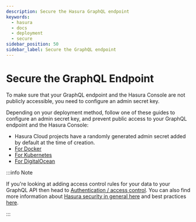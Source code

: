 ```yaml
---
description: Secure the Hasura GraphQL endpoint
keywords:
  - hasura
  - docs
  - deployment
  - secure
sidebar_position: 50
sidebar_label: Secure the GraphQL endpoint
---
```


# Secure the GraphQL Endpoint

To make sure that your GraphQL endpoint and the Hasura Console are not publicly accessible, you need to configure an
admin secret key.

Depending on your deployment method, follow one of these guides to configure an admin secret key, and prevent public
access to your GraphQL endpoint and the Hasura Console:

- Hasura Cloud projects have a randomly generated admin secret added by default at the time of creation.
- [For Docker](/deployment/deployment-guides/docker.mdx#docker-secure)
- [For Kubernetes](/deployment/deployment-guides/kubernetes.mdx#kubernetes-secure)
- [For DigitalOcean](/deployment/deployment-guides/digital-ocean-one-click.mdx#digital-ocean-secure)

:::info Note

If you're looking at adding access control rules for your data to your GraphQL API then head to
[Authentication / access control](/auth/overview.mdx). You can also find more information about
[Hasura security in general here](/security/overview.mdx) and best practices
[here](/deployment/best-practices/security.mdx).

:::
